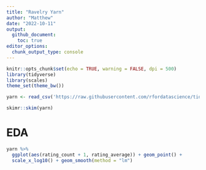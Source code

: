 ```yaml
---
title: "Ravelry Yarn"
author: "Matthew"
date: "2022-10-11"
output: 
  github_document:
    toc: true
editor_options: 
  chunk_output_type: console
---
```


```r
knitr::opts_chunk$set(echo = TRUE, warning = FALSE, dpi = 500)
library(tidyverse)
library(scales)
theme_set(theme_bw())
```

```r
yarn <- read_csv('https://raw.githubusercontent.com/rfordatascience/tidytuesday/master/data/2022/2022-10-11/yarn.csv')
```

```r
skimr::skim(yarn)
```

# EDA

```r
yarn %>% 
  ggplot(aes(rating_count + 1, rating_average)) + geom_point() +
  scale_x_log10() + geom_smooth(method = "lm")
```


